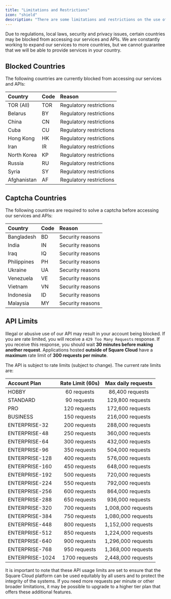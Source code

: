 ```yaml
---
title: "Limitations and Restrictions"
icon: "shield"
description: "There are some limitations and restrictions on the use of the Square Cloud API."
---
```


Due to regulations, local laws, security and privacy issues, certain countries may be blocked from accessing our services and APIs. We are constantly working to expand our services to more countries, but we cannot guarantee that we will be able to provide services in your country.

## Blocked Countries
The following countries are currently blocked from accessing our services and APIs:

| Country      | Code   | Reason                              |
| :----------- | :----  | :---------------------------------  |
| TOR (All)    | TOR    | Regulatory restrictions             |
| Belarus      | BY     | Regulatory restrictions             |
| China        | CN     | Regulatory restrictions             |
| Cuba         | CU     | Regulatory restrictions             |
| Hong Kong    | HK     | Regulatory restrictions             |
| Iran         | IR     | Regulatory restrictions             |
| North Korea  | KP     | Regulatory restrictions             |
| Russia       | RU     | Regulatory restrictions             |
| Syria        | SY     | Regulatory restrictions             |
| Afghanistan  | AF     | Regulatory restrictions             |

## Captcha Countries 
The following countries are required to solve a captcha before accessing our services and APIs:

| Country      | Code   | Reason                              |
| :----------- | :----  | :---------------------------------  |
| Bangladesh   | BD     | Security reasons                    |
| India        | IN     | Security reasons                    |
| Iraq         | IQ     | Security reasons                    |
| Philippines  | PH     | Security reasons                    |
| Ukraine      | UA     | Security reasons                    |
| Venezuela    | VE     | Security reasons                    |
| Vietnam      | VN     | Security reasons                    |
| Indonesia    | ID     | Security reasons                    |
| Malaysia     | MY     | Security reasons                    |

## API Limits
<Warning>Illegal or abusive use of our API may result in your account being blocked.</Warning>
<Warning>If you are rate limited, you will receive a `429 Too Many Requests` response. If you receive this response, you should wait **30 minutes before making another request**. </Warning>
<Warning>Applications hosted **outside of Square Cloud** have a **maximum** rate limit of **300 requests per minute**.</Warning>

The API is subject to rate limits (subject to change). The current rate limits are: 

| Account Plan          | Rate Limit (60s)     | Max daily requests   |
| :-------------------- | :------------------: | :------------------: |
| HOBBY                 | 60 requests          | 86,400 requests      |
| STANDARD              | 90 requests          | 129,800 requests     |
| PRO                   | 120 requests         | 172,600 requests     |
| BUSINESS              | 150 requests         | 216,000 requests     |
| ENTERPRISE-32         | 200 requests         | 288,000 requests     |
| ENTERPRISE-48         | 250 requests         | 360,000 requests     |
| ENTERPRISE-64         | 300 requests         | 432,000 requests     |
| ENTERPRISE-96         | 350 requests         | 504,000 requests     |
| ENTERPRISE-128        | 400 requests         | 576,000 requests     |
| ENTERPRISE-160        | 450 requests         | 648,000 requests     |
| ENTERPRISE-192        | 500 requests         | 720,000 requests     |
| ENTERPRISE-224        | 550 requests         | 792,000 requests     |
| ENTERPRISE-256        | 600 requests         | 864,000 requests     |
| ENTERPRISE-288        | 650 requests         | 936,000 requests     |
| ENTERPRISE-320        | 700 requests         | 1,008,000 requests   |
| ENTERPRISE-384        | 750 requests         | 1,080,000 requests   |
| ENTERPRISE-448        | 800 requests         | 1,152,000 requests   |
| ENTERPRISE-512        | 850 requests         | 1,224,000 requests   |
| ENTERPRISE-640        | 900 requests         | 1,296,000 requests   |
| ENTERPRISE-768        | 950 requests         | 1,368,000 requests   |
| ENTERPRISE-1024       | 1700 requests        | 2,448,000 requests   |

It is important to note that these API usage limits are set to ensure that the Square Cloud platform can be used equitably by all users and to protect the integrity of the systems. If you need more requests per minute or other broader limitations, it may be possible to upgrade to a higher tier plan that offers these additional features.